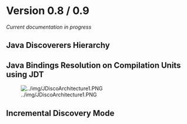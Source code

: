 = Version 0.8 / 0.9 = 

''Current documentation in progress''

== Java Discoverers Hierarchy ==



== Java Bindings Resolution on Compilation Units using JDT ==

[[Image:../img/JDiscoArchitecture1.PNG]]

== Incremental Discovery Mode ==